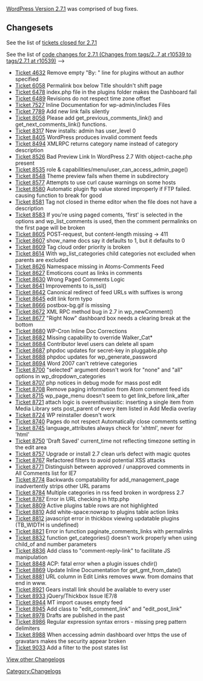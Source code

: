 [[Version_2.7.1|WordPress Version 2.7.1]] was comprised of bug fixes.

==Changesets==

See the list of [http://trac.wordpress.org/query?status=closed&milestone=2.7.1&resolution=fixed&order=priority tickets closed for 2.7.1]

See the list of [http://core.trac.wordpress.org/changeset?old_path=tags/2.7&old=10539&new_path=tags/2.7.1&new=10539 code changes for 2.7.1 (Changes from  tags/2..7 at  r10539  to  tags/2.7.1 at  r10539)] -->

*[http://trac.wordpress.org/ticket/4632 Ticket 4632] Remove empty "By: " line for plugins without an author specified
*[http://trac.wordpress.org/ticket/6058 Ticket 6058] Permalink box below Title shouldn't shift page
*[http://trac.wordpress.org/ticket/6478 Ticket 6478] index.php file in the plugins folder makes the Dashboard fail
*[http://trac.wordpress.org/ticket/6489 Ticket 6489] Revisions do not respect time zone offset
*[http://trac.wordpress.org/ticket/7527 Ticket 7527] Inline Documentation for wp-admin/includes Files
*[http://trac.wordpress.org/ticket/7789 Ticket 7789] Add new link fails silently
*[http://trac.wordpress.org/ticket/8058 Ticket 8058] Please add get_previous_comments_link() and get_next_comments_link() functions.
*[http://trac.wordpress.org/ticket/8317 Ticket 8317] New installs: admin has user_level 0
*[http://trac.wordpress.org/ticket/8405 Ticket 8405] WordPress produces invalid comment feeds
*[http://trac.wordpress.org/ticket/8494 Ticket 8494] XMLRPC returns category name instead of category description
*[http://trac.wordpress.org/ticket/8526 Ticket 8526] Bad Preview Link In WordPress 2.7 With object-cache.php present
*[http://trac.wordpress.org/ticket/8535 Ticket 8535] role & capabilities/menu/user_can_access_admin_page()
*[http://trac.wordpress.org/ticket/8548 Ticket 8548] Theme preview fails when theme in subdirectory
*[http://trac.wordpress.org/ticket/8577 Ticket 8577] Attempts to use curl cause warnings on some hosts
*[http://trac.wordpress.org/ticket/8580 Ticket 8580] Automatic plugin ftp value stored improperly if FTP failed. causing function to break for good
*[http://trac.wordpress.org/ticket/8581 Ticket 8581] Tag not closed in theme editor when the file does not have a description
*[http://trac.wordpress.org/ticket/8583 Ticket 8583] If you're using paged coments, 'first' is selected in the options and wp_list_comments is used, then the comment permalinks on the first page will be broken
*[http://trac.wordpress.org/ticket/8605 Ticket 8605] POST-request, but content-length missing -> 411
*[http://trac.wordpress.org/ticket/8607 Ticket 8607] show_name docs say it defaults to 1, but it defaults to 0
*[http://trac.wordpress.org/ticket/8609 Ticket 8609] Tag cloud order priority is broken
*[http://trac.wordpress.org/ticket/8614 Ticket 8614] With wp_list_categories child categories not excluded when parents are excluded
*[http://trac.wordpress.org/ticket/8626 Ticket 8626] Namespace missing in Atoms-Comments Feed
*[http://trac.wordpress.org/ticket/8627 Ticket 8627] Emoticons count as links in comments
*[http://trac.wordpress.org/ticket/8630 Ticket 8630] Wrong Paged Comments Logic
*[http://trac.wordpress.org/ticket/8641 Ticket 8641] Improvements to is_ssl()
*[http://trac.wordpress.org/ticket/8642 Ticket 8642] Canonical redirect of feed URLs with suffixes is wrong
*[http://trac.wordpress.org/ticket/8645 Ticket 8645] edit link form typo
*[http://trac.wordpress.org/ticket/8666 Ticket 8666] postbox-bg.gif is missing
*[http://trac.wordpress.org/ticket/8672 Ticket 8672] XML RPC method bug in 2.7 in wp_newComment()
*[http://trac.wordpress.org/ticket/8677 Ticket 8677] "Right Now" dashboard box needs a clearing break at the bottom
*[http://trac.wordpress.org/ticket/8680 Ticket 8680] WP-Cron Inline Doc Corrections
*[http://trac.wordpress.org/ticket/8682 Ticket 8682] Missing capability to override Walker_Cat*
*[http://trac.wordpress.org/ticket/8684 Ticket 8684] Contributor level users can delete all spam
*[http://trac.wordpress.org/ticket/8687 Ticket 8687] phpdoc updates for secret-key in pluggable.php
*[http://trac.wordpress.org/ticket/8688 Ticket 8688] phpdoc updates for wp_generate_password
*[http://trac.wordpress.org/ticket/8694 Ticket 8694] Word 2007 can't retrieve categories
*[http://trac.wordpress.org/ticket/8700 Ticket 8700] "selected" argument doesn't work for "none" and "all" options in wp_dropdown_categories
*[http://trac.wordpress.org/ticket/8707 Ticket 8707] php notices in debug mode for mass post edit
*[http://trac.wordpress.org/ticket/8708 Ticket 8708] Remove paging information from Atom comment feed ids
*[http://trac.wordpress.org/ticket/8715 Ticket 8715] wp_page_menu doesn't seem to get link_before link_after
*[http://trac.wordpress.org/ticket/8721 Ticket 8721] attach logic is overenthusiastic: inserting a single item from Media Library sets post_parent of every item listed in Add Media overlay
*[http://trac.wordpress.org/ticket/8724 Ticket 8724] WP reinstaller doesn't work
*[http://trac.wordpress.org/ticket/8740 Ticket 8740] Pages do not respect Automatically close comments setting
*[http://trac.wordpress.org/ticket/8745 Ticket 8745] language_attributes always check for 'xhtml', never for 'html'
*[http://trac.wordpress.org/ticket/8750 Ticket 8750] 'Draft Saved' current_time not reflecting timezone setting in the edit area
*[http://trac.wordpress.org/ticket/8757 Ticket 8757] Upgrade or install 2.7 clean urls defect with magic quotes
*[http://trac.wordpress.org/ticket/8767 Ticket 8767] Refactored filters to avoid potential XSS attacks
*[http://trac.wordpress.org/ticket/8771 Ticket 8771] Distinguish between approved / unapproved comments in All Comments list for IE7
*[http://trac.wordpress.org/ticket/8774 Ticket 8774] Backwards compatability for add_management_page inadvertently strips other URL params
*[http://trac.wordpress.org/ticket/8784 Ticket 8784] Multiple categories in rss feed broken in wordpress 2.7
*[http://trac.wordpress.org/ticket/8787 Ticket 8787] Error in URL checking in http.php
*[http://trac.wordpress.org/ticket/8809 Ticket 8809] Active plugins table rows are not highlighted
*[http://trac.wordpress.org/ticket/8810 Ticket 8810] Add white-space:nowrap to plugins table action links
*[http://trac.wordpress.org/ticket/8812 Ticket 8812] javascript error in thickbox viewing updatable plugins (TB_WIDTH is undefined)
*[http://trac.wordpress.org/ticket/8821 Ticket 8821] Error in function paginate_comments_links with permalinks
*[http://trac.wordpress.org/ticket/8832 Ticket 8832] function get_categories() doesn't work properly when using child_of and number parameters
*[http://trac.wordpress.org/ticket/8836 Ticket 8836] Add class to "comment-reply-link" to facilitate JS manipulation
*[http://trac.wordpress.org/ticket/8848 Ticket 8848] ACP: fatal error when a plugin issues chdir()
*[http://trac.wordpress.org/ticket/8869 Ticket 8869] Update Inline Documentation for get_gmt_from_date()
*[http://trac.wordpress.org/ticket/8881 Ticket 8881] URL column in Edit Links removes www. from domains that end in www.
*[http://trac.wordpress.org/ticket/8921 Ticket 8921] Gears install link should be available to every user
*[http://trac.wordpress.org/ticket/8933 Ticket 8933] jQuery/Thickbox Issue IE7/8
*[http://trac.wordpress.org/ticket/8944 Ticket 8944] MT import causes empty feed
*[http://trac.wordpress.org/ticket/8945 Ticket 8945] Add class to "edit_comment_link" and "edit_post_link"
*[http://trac.wordpress.org/ticket/8978 Ticket 8978] Drafts are published in the past
*[http://trac.wordpress.org/ticket/8986 Ticket 8986] Regular expression syntax errors - missing preg pattern delimiters
*[http://trac.wordpress.org/ticket/8988 Ticket 8988] When accessing admin dashboard over https the use of gravatars makes the security appear broken
*[http://trac.wordpress.org/ticket/9033 Ticket 9033] Add a filter to the post states list


[[WordPress Versions|View other Changelogs]]
[[Category:Changelogs]]